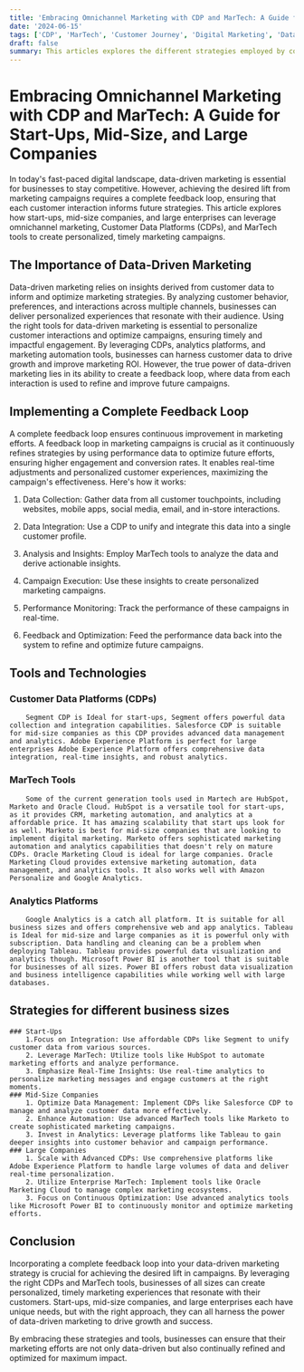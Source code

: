 ```yaml
---
title: 'Embracing Omnichannel Marketing with CDP and MarTech: A Guide for Start-Ups, Mid-Size, and Large Companies'
date: '2024-06-15'
tags: ['CDP', 'MarTech', 'Customer Journey', 'Digital Marketing', 'Data Driven Marketing' , 'Omni channel']
draft: false
summary: This articles explores the different strategies employed by companies as they embrace omni channel and digital marketing
---
```


# Embracing Omnichannel Marketing with CDP and MarTech: A Guide for Start-Ups, Mid-Size, and Large Companies

In today's fast-paced digital landscape, data-driven marketing is essential for businesses to stay competitive. However, achieving the desired lift from marketing campaigns requires a complete feedback loop, ensuring that each customer interaction informs future strategies. This article explores how start-ups, mid-size companies, and large enterprises can leverage omnichannel marketing, Customer Data Platforms (CDPs), and MarTech tools to create personalized, timely marketing campaigns.

## The Importance of Data-Driven Marketing

Data-driven marketing relies on insights derived from customer data to inform and optimize marketing strategies. By analyzing customer behavior, preferences, and interactions across multiple channels, businesses can deliver personalized experiences that resonate with their audience. Using the right tools for data-driven marketing is essential to personalize customer interactions and optimize campaigns, ensuring timely and impactful engagement. By leveraging CDPs, analytics platforms, and marketing automation tools, businesses can harness customer data to drive growth and improve marketing ROI. However, the true power of data-driven marketing lies in its ability to create a feedback loop, where data from each interaction is used to refine and improve future campaigns. 

## Implementing a Complete Feedback Loop
A complete feedback loop ensures continuous improvement in marketing efforts. A feedback loop in marketing campaigns is crucial as it continuously refines strategies by using performance data to optimize future efforts, ensuring higher engagement and conversion rates. It enables real-time adjustments and personalized customer experiences, maximizing the campaign's effectiveness. Here's how it works:

1. Data Collection: 
	Gather data from all customer touchpoints, including websites, mobile apps, social media, email, and in-store interactions.

2. Data Integration: 
	Use a CDP to unify and integrate this data into a single customer profile.
    	
3. Analysis and Insights: 
	Employ MarTech tools to analyze the data and derive actionable insights.

4. Campaign Execution: 
	Use these insights to create personalized marketing campaigns.

5. Performance Monitoring: 
	Track the performance of these campaigns in real-time.

6. Feedback and Optimization: 
	Feed the performance data back into the system to refine and optimize future campaigns.
	
## Tools and Technologies

### Customer Data Platforms (CDPs)
		Segment CDP is Ideal for start-ups, Segment offers powerful data collection and integration capabilities. Salesforce CDP is suitable for mid-size companies as this CDP provides advanced data management and analytics. Adobe Experience Platform is perfect for large enterprises Adobe Experience Platform offers comprehensive data integration, real-time insights, and robust analytics.   

### MarTech Tools
		Some of the current generation tools used in Martech are HubSpot, Marketo and Oracle Cloud. HubSpot is a versatile tool for start-ups, as it provides CRM, marketing automation, and analytics at a affordable price. It has amazing scalability that start ups look for as well. Marketo is best for mid-size companies that are looking to implement digital marketing. Marketo offers sophisticated marketing automation and analytics capabilities that doesn't rely on mature CDPs. Oracle Marketing Cloud is ideal for large companies. Oracle Marketing Cloud provides extensive marketing automation, data management, and analytics tools. It also works well with Amazon Personalize and Google Analytics. 

### Analytics Platforms
		Google Analytics is a catch all platform. It is suitable for all business sizes and offers comprehensive web and app analytics. Tableau is Ideal for mid-size and large companies as it is powerful only with subscription. Data handling and cleaning can be a problem when deploying Tableau. Tableau provides powerful data visualization and analytics though. Microsoft Power BI is another tool that is suitable for businesses of all sizes. Power BI offers robust data visualization and business intelligence capabilities while working well with large databases.

## Strategies for different business sizes 
	### Start-Ups 
		1.Focus on Integration: Use affordable CDPs like Segment to unify customer data from various sources.
		2. Leverage MarTech: Utilize tools like HubSpot to automate marketing efforts and analyze performance.
		3. Emphasize Real-Time Insights: Use real-time analytics to personalize marketing messages and engage customers at the right moments.
	### Mid-Size Companies
		1. Optimize Data Management: Implement CDPs like Salesforce CDP to manage and analyze customer data more effectively.
		2. Enhance Automation: Use advanced MarTech tools like Marketo to create sophisticated marketing campaigns.
		3. Invest in Analytics: Leverage platforms like Tableau to gain deeper insights into customer behavior and campaign performance.
	### Large Companies
		1. Scale with Advanced CDPs: Use comprehensive platforms like Adobe Experience Platform to handle large volumes of data and deliver real-time personalization.
		2. Utilize Enterprise MarTech: Implement tools like Oracle Marketing Cloud to manage complex marketing ecosystems.
		3. Focus on Continuous Optimization: Use advanced analytics tools like Microsoft Power BI to continuously monitor and optimize marketing efforts.

## Conclusion
Incorporating a complete feedback loop into your data-driven marketing strategy is crucial for achieving the desired lift in campaigns. By leveraging the right CDPs and MarTech tools, businesses of all sizes can create personalized, timely marketing experiences that resonate with their customers. Start-ups, mid-size companies, and large enterprises each have unique needs, but with the right approach, they can all harness the power of data-driven marketing to drive growth and success. 

By embracing these strategies and tools, businesses can ensure that their marketing efforts are not only data-driven but also continually refined and optimized for maximum impact.

   
